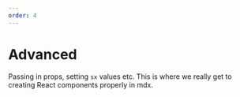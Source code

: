 ```yaml
---
order: 4
---
```


# Advanced

Passing in props, setting `sx` values etc. This is where we really get to creating React components properly in mdx.